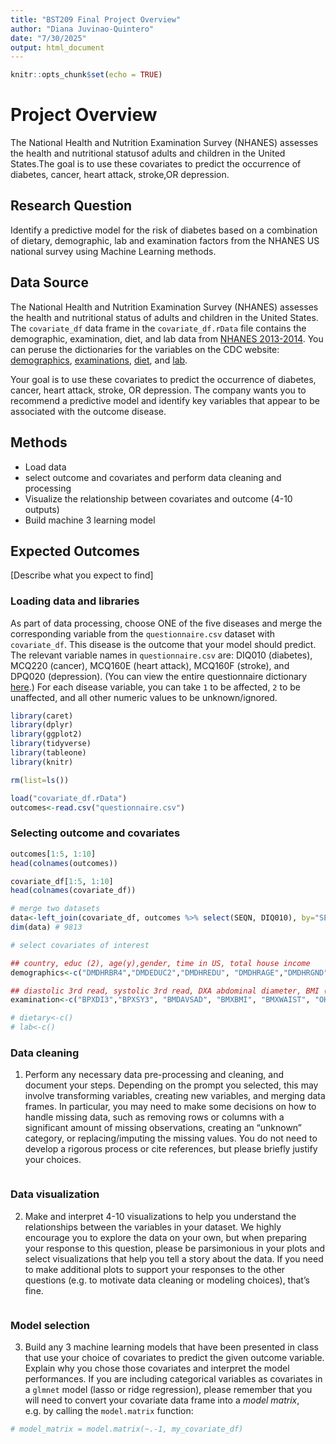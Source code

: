 ```yaml
---
title: "BST209 Final Project Overview"
author: "Diana Juvinao-Quintero"
date: "7/30/2025"
output: html_document
---
```


```r
knitr::opts_chunk$set(echo = TRUE)
```


# Project Overview

The National Health and Nutrition Examination Survey (NHANES) assesses the health and nutritional statusof adults and children in the United States.The goal is to use these covariates to predict the occurrence of diabetes, cancer, heart attack, stroke,OR depression.
   
## Research Question
   
Identify a predictive model for the risk of diabetes based on a combination of dietary, demographic, lab and examination factors  from the NHANES US national survey using Machine Learning methods.
   
## Data Source
   
The National Health and Nutrition Examination Survey (NHANES) assesses the health and nutritional status of adults and children in the United States. The `covariate_df` data frame in the `covariate_df.rData` file contains the demographic, examination, diet, and lab data from [NHANES 2013-2014](https://www.kaggle.com/datasets/cdc/national-health-and-nutrition-examination-survey). You can peruse the dictionaries for the variables on the CDC website: [demographics](https://wwwn.cdc.gov/Nchs/Nhanes/Search/variablelist.aspx?Component=Demographics&CycleBeginYear=2013), 
[examinations](https://wwwn.cdc.gov/Nchs/Nhanes/Search/variablelist.aspx?Component=Examination&CycleBeginYear=2013), 
[diet](https://wwwn.cdc.gov/Nchs/Nhanes/Search/variablelist.aspx?Component=Dietary&CycleBeginYear=2013), and
[lab](https://wwwn.cdc.gov/Nchs/Nhanes/Search/variablelist.aspx?Component=Laboratory&CycleBeginYear=2013). 

Your goal is to use these covariates to predict the occurrence of diabetes, cancer, heart attack, stroke, OR depression. The company wants you to recommend a predictive model and identify key variables that appear to be associated with the outcome disease. 
   
## Methods
* Load data 
* select outcome and covariates and perform data cleaning and processing
* Visualize the relationship between covariates and outcome (4-10 outputs)
* Build machine 3 learning model
   
## Expected Outcomes
   
[Describe what you expect to find]


### Loading data and libraries
As part of data processing, choose ONE of the five diseases and merge the corresponding variable from the `questionnaire.csv` dataset with `covariate_df`. This disease is the outcome that your model should predict. The relevant variable names in `questionnaire.csv` are: DIQ010 (diabetes), MCQ220 (cancer), MCQ160E (heart attack), MCQ160F (stroke), and DPQ020 (depression). (You can view the entire questionnaire dictionary [here](https://wwwn.cdc.gov/Nchs/Nhanes/Search/variablelist.aspx?Component=Questionnaire&CycleBeginYear=2013).) For each disease variable, you can take `1` to be affected, `2` to be unaffected, and all other numeric values to be unknown/ignored. 

```r
library(caret)
library(dplyr)
library(ggplot2)
library(tidyverse)
library(tableone)
library(knitr)
```

```r
rm(list=ls())

load("covariate_df.rData")
outcomes<-read.csv("questionnaire.csv")

```

### Selecting outcome and covariates
```r
outcomes[1:5, 1:10]
head(colnames(outcomes))

covariate_df[1:5, 1:10]
head(colnames(covariate_df))

# merge two datasets
data<-left_join(covariate_df, outcomes %>% select(SEQN, DIQ010), by="SEQN") # selecting diabetes as outcome
dim(data) # 9813

# select covariates of interest

## country, educ (2), age(y),gender, time in US, total house income
demographics<-c("DMDHRBR4","DMDEDUC2","DMDHREDU", "DMDHRAGE","DMDHRGND","DMDYRSUS", "INDHHIN2") 

## diastolic 3rd read, systolic 3rd read, DXA abdominal diameter, BMI (kg/m2), waist circum (cm), overall oral health
examination<-c("BPXDI3","BPXSY3", "BMDAVSAD", "BMXBMI", "BMXWAIST", "OHDEXSTS")

# dietary<-c()
# lab<-c()

```


### Data cleaning
1. Perform any necessary data pre-processing and cleaning, and document your steps. Depending on the prompt you selected, this may involve transforming variables, creating new variables, and merging data frames. In particular, you may need to make some decisions on how to handle missing data, such as removing rows or columns with a significant amount of missing observations, creating an "unknown" category, or replacing/imputing the missing values. You do not need to develop a rigorous process or cite references, but please briefly justify your choices. 


```r

```


### Data visualization
2. Make and interpret 4-10 visualizations to help you understand the relationships between the variables in your dataset. We highly encourage you to explore the data on your own, but when preparing your response to this question, please be parsimonious in your plots and select visualizations that help you tell a story about the data. If you need to make additional plots to support your responses to the other questions (e.g. to motivate data cleaning or modeling choices), that's fine. 

```r

```


### Model selection

3. Build any 3 machine learning models that have been presented in class that use your choice of covariates to predict the given outcome variable. Explain why you chose those covariates and interpret the model performances. If you are including categorical variables as covariates in a `glmnet` model (lasso or ridge regression), please remember that you will need to convert your covariate data frame into a *model matrix*, e.g. by calling the `model.matrix` function:

```r
# model_matrix = model.matrix(~.-1, my_covariate_df)
```

